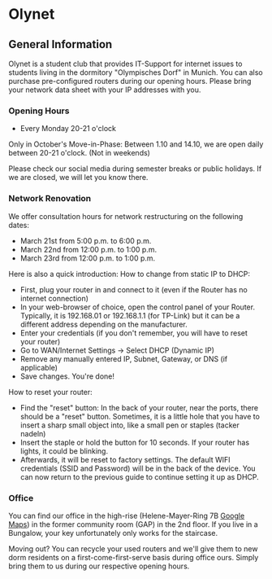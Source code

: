 
# Olynet

## General Information

Olynet is a student club that provides IT-Support for internet issues
to students living in the dormitory "Olympisches Dorf" in Munich.
You can also purchase pre-configured routers during our opening hours. 
Please bring your network data sheet with your IP addresses with you.

### Opening Hours

- Every Monday 20-21 o'clock

Only in October's Move-in-Phase: Between 1.10 and 14.10, we are open daily between 20-21 o'clock. (Not in weekends)

Please check our social media during semester breaks or public holidays.
If we are closed, we will let you know there.

### Network Renovation

We offer consultation hours for network restructuring on the following dates:
- March 21st from 5:00 p.m. to 6:00 p.m.
- March 22nd from 12:00 p.m. to 1:00 p.m.
- March 23rd from 12:00 p.m. to 1:00 p.m.

Here is also a quick introduction:
How to change from static IP to DHCP:
- First, plug your router in and connect to it (even if the Router has no internet connection)
- In your web-browser of choice, open the control panel of your Router. Typically, it is 192.168.01 or 192.168.1.1 (for TP-Link) but it can be a different address depending on the manufacturer. 
- Enter your credentials (if you don't remember, you will have to reset your router)
- Go to WAN/Internet Settings -> Select DHCP (Dynamic IP)
- Remove any manually entered IP, Subnet, Gateway, or DNS (if applicable)
- Save changes. You're done!

How to reset your router:

- Find the "reset" button: In the back of your router, near the ports, there should be a "reset" button. Sometimes, it is a little hole that you have to insert a sharp small object into, like a  small pen or staples (tacker nadeln)
- Insert the staple or hold the button for 10 seconds. If your router has lights, it could be blinking.
- Afterwards, it will be reset to factory settings. The default WIFI credentials (SSID and Password) will be in the back of the device.
You can now return to the previous guide to continue setting it up as DHCP.
### Office

You can find our office in the high-rise (Helene-Mayer-Ring 7B [Google Maps](https://g.page/r/CYubh5FnTtN0EBI/)) in the former
community room (GAP) in the 2nd floor. If you live in a Bungalow, your key
unfortunately only works for the staircase.

<Callout type="info" emoji="♻️"> 
    Moving out? You can recycle your used routers and we'll give them to new 
    dorm residents on a first-come-first-serve basis during office ours. Simply 
    bring them to us during our 
    respective opening hours. 
</Callout>
